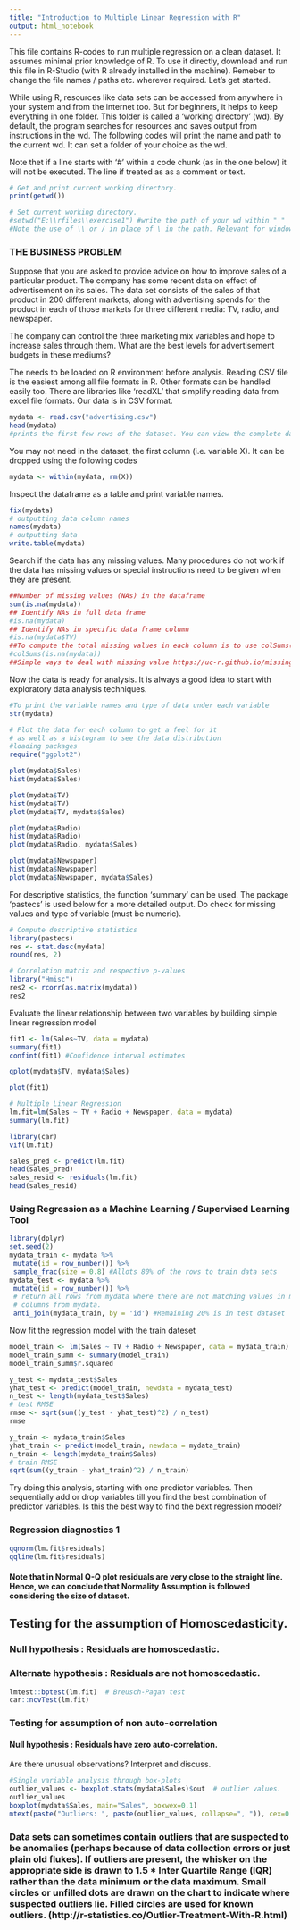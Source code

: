 ---
title: "Introduction to Multiple Linear Regression with R"
output: html_notebook
---
This file contains R-codes to run multiple regression on a clean dataset. It assumes minimal prior knowledge of R. To use it directly, download and run this file in R-Studio (with R already installed in the machine). Remeber to change the file names / paths etc. wherever required. Let's get started.    

While using R, resources like data sets can be accessed from anywhere in your system and from the internet too. But for beginners, it helps to keep everything in one folder. This folder is called a 'working directory' (wd). By default, the program searches for resources and saves output from instructions in the wd. The following codes will print the name and path to the current wd. It can set a folder of your choice as the wd.     

Note thet if a line starts with '#' within a code chunk (as in the one below) it will not be executed. The line if treated as as a comment or text.  

```{r}
# Get and print current working directory.
print(getwd())

# Set current working directory.
#setwd("E:\\rfiles\\exercise1") #write the path of your wd within " " 
#Note the use of \\ or / in place of \ in the path. Relevant for windows systems
```
### THE BUSINESS PROBLEM  
Suppose that you are asked to provide advice on how to improve sales of a particular product. The company has some recent data on effect of advertisement on its sales. The data set consists of the sales of that product in 200 different markets, along with advertising spends for the product in each of those markets for three different media: TV, radio, and newspaper.   

The company can control the three marketing mix variables and hope to increase sales through them. What are the best levels for advertisement budgets in these mediums?   


The needs to be loaded on R environment before analysis. Reading CSV file is the easiest among all file formats in R. Other formats can be handled easily too. There are libraries like 'readXL' that simplify reading data from excel file formats. Our data is in CSV format.  

```{r}
mydata <- read.csv("advertising.csv")
head(mydata) 
#prints the first few rows of the dataset. You can view the complete dataset on a spreadsheet by double clicking on the file name in the environment window
```
You may not need in the dataset, the first column (i.e. variable X). It can be dropped using the following codes 

```{r}
mydata <- within(mydata, rm(X))
```
Inspect the dataframe as a table and print variable names. 
```{r}
fix(mydata)
# outputting data column names
names(mydata)
# outputting data
write.table(mydata)
```
Search if the data has any missing values. Many procedures do not work if the data has missing values or special instructions need to be given when they are present.
```{r}
##Number of missing values (NAs) in the dataframe
sum(is.na(mydata))
## Identify NAs in full data frame
#is.na(mydata)
## Identify NAs in specific data frame column
#is.na(mydata$TV)
##To compute the total missing values in each column is to use colSums()
#colSums(is.na(mydata))
##Simple ways to deal with missing value https://uc-r.github.io/missing_values 
```
Now the data is ready for analysis. It is always a good idea to start with exploratory data analysis techniques. 
```{r}
#To print the variable names and type of data under each variable
str(mydata)
```
```{r}
# Plot the data for each column to get a feel for it
# as well as a histogram to see the data distribution
#loading packages
require("ggplot2")

plot(mydata$Sales)
hist(mydata$Sales)

plot(mydata$TV)
hist(mydata$TV)
plot(mydata$TV, mydata$Sales)

plot(mydata$Radio)
hist(mydata$Radio)
plot(mydata$Radio, mydata$Sales)

plot(mydata$Newspaper)
hist(mydata$Newspaper)
plot(mydata$Newspaper, mydata$Sales)
```

For descriptive statistics, the function 'summary' can be used. The package 'pastecs' is used below for a more detailed output. Do check for missing values and type of variable (must be numeric). 
```{r}
# Compute descriptive statistics
library(pastecs)
res <- stat.desc(mydata)
round(res, 2)
```

```{r}
# Correlation matrix and respective p-values
library("Hmisc")
res2 <- rcorr(as.matrix(mydata))
res2
```


Evaluate the linear relationship between two variables by building simple linear regression model
```{r}
fit1 <- lm(Sales~TV, data = mydata)
summary(fit1)
confint(fit1) #Confidence interval estimates

qplot(mydata$TV, mydata$Sales)

plot(fit1)
```

```{r}
# Multiple Linear Regression
lm.fit=lm(Sales ~ TV + Radio + Newspaper, data = mydata)
summary(lm.fit)
```

```{r}
library(car)
vif(lm.fit)
```

```{r}
sales_pred <- predict(lm.fit)
head(sales_pred)
sales_resid <- residuals(lm.fit)
head(sales_resid)

```


### Using Regression as a Machine Learning / Supervised Learning Tool
```{r}
library(dplyr)
set.seed(2)
mydata_train <- mydata %>%
 mutate(id = row_number()) %>%
 sample_frac(size = 0.8) #Allots 80% of the rows to train data sets
mydata_test <- mydata %>%
 mutate(id = row_number()) %>%
 # return all rows from mydata where there are not matching values in mydata_train, keeping just
 # columns from mydata.
 anti_join(mydata_train, by = 'id') #Remaining 20% is in test dataset
```

Now fit the regression model with the train dateset
```{r}
model_train <- lm(Sales ~ TV + Radio + Newspaper, data = mydata_train)
model_train_summ <- summary(model_train)
model_train_summ$r.squared
```

```{r}
y_test <- mydata_test$Sales
yhat_test <- predict(model_train, newdata = mydata_test)
n_test <- length(mydata_test$Sales)
# test RMSE
rmse <- sqrt(sum((y_test - yhat_test)^2) / n_test)
rmse
```

```{r}
y_train <- mydata_train$Sales
yhat_train <- predict(model_train, newdata = mydata_train)
n_train <- length(mydata_train$Sales)
# train RMSE
sqrt(sum((y_train - yhat_train)^2) / n_train)
```
Try doing this analysis, starting with one predictor variables. Then sequentially add or drop variables till you find the best combination of predictor variables. Is this the best way to find the bext regression model?


### Regression diagnostics 1

```{r}
qqnorm(lm.fit$residuals)
qqline(lm.fit$residuals)

```
#### Note that in Normal Q-Q plot residuals are very close to the straight line. Hence, we can conclude that Normality Assumption is followed considering the size of dataset.

## Testing for the assumption of Homoscedasticity. 
### Null hypothesis : Residuals are homoscedastic.
### Alternate hypothesis : Residuals are not homoscedastic.

```{r}
lmtest::bptest(lm.fit)  # Breusch-Pagan test
car::ncvTest(lm.fit)
```

### Testing for assumption of non auto-correlation
#### Null hypothesis : Residuals have zero auto-correlation.


Are there unusual observations? Interpret and discuss.

```{r}
#Single variable analysis through box-plots
outlier_values <- boxplot.stats(mydata$Sales)$out  # outlier values.
outlier_values
boxplot(mydata$Sales, main="Sales", boxwex=0.1)
mtext(paste("Outliers: ", paste(outlier_values, collapse=", ")), cex=0.6)
```
### Data sets can sometimes contain outliers that are suspected to be anomalies (perhaps because of data collection errors or just plain old flukes). If outliers are present, the whisker on the appropriate side is drawn to 1.5 * Inter Quartile Range (IQR) rather than the data minimum or the data maximum. Small circles or unfilled dots are drawn on the chart to indicate where suspected outliers lie. Filled circles are used for known outliers. (http://r-statistics.co/Outlier-Treatment-With-R.html)
